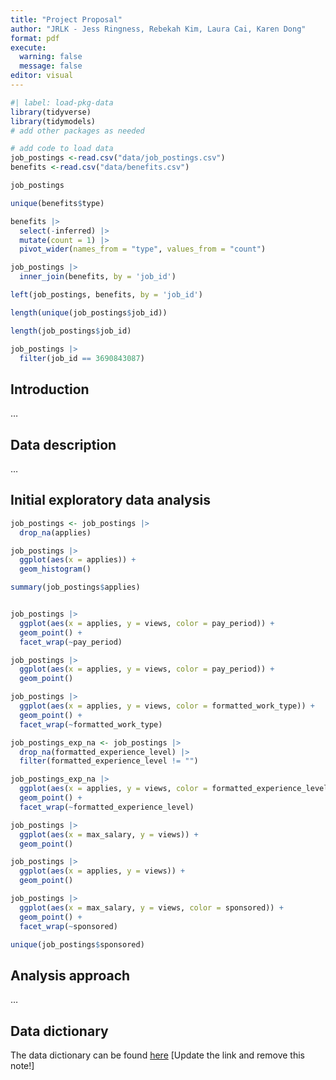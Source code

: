 ```yaml
---
title: "Project Proposal"
author: "JRLK - Jess Ringness, Rebekah Kim, Laura Cai, Karen Dong"
format: pdf
execute: 
  warning: false
  message: false
editor: visual
---
```


```r
#| label: load-pkg-data
library(tidyverse)
library(tidymodels)
# add other packages as needed

# add code to load data
job_postings <-read.csv("data/job_postings.csv")
benefits <-read.csv("data/benefits.csv")

```

```r
job_postings
```
```r
unique(benefits$type)
```

```r
benefits |>
  select(-inferred) |>
  mutate(count = 1) |>
  pivot_wider(names_from = "type", values_from = "count")
```
```r
job_postings |>
  inner_join(benefits, by = 'job_id')
```

```r
left(job_postings, benefits, by = 'job_id')
```


```r
length(unique(job_postings$job_id))
```

```r
length(job_postings$job_id)
```

```r
job_postings |>
  filter(job_id == 3690843087)

```


## Introduction

...

## Data description

...

## Initial exploratory data analysis

```r
job_postings <- job_postings |> 
  drop_na(applies)
```


```r
job_postings |>
  ggplot(aes(x = applies)) +
  geom_histogram()
```

```r
summary(job_postings$applies)
```

```r

```




```r
job_postings |>
  ggplot(aes(x = applies, y = views, color = pay_period)) +
  geom_point() + 
  facet_wrap(~pay_period)
```
```r
job_postings |>
  ggplot(aes(x = applies, y = views, color = pay_period)) +
  geom_point() 
```

```r
job_postings |>
  ggplot(aes(x = applies, y = views, color = formatted_work_type)) +
  geom_point() + 
  facet_wrap(~formatted_work_type)
```

```r
job_postings_exp_na <- job_postings |> 
  drop_na(formatted_experience_level) |>
  filter(formatted_experience_level != "")
```


```r
job_postings_exp_na |>
  ggplot(aes(x = applies, y = views, color = formatted_experience_level)) +
  geom_point() + 
  facet_wrap(~formatted_experience_level)
```



```r
job_postings |>
  ggplot(aes(x = max_salary, y = views)) +
  geom_point()
```
```r
job_postings |>
  ggplot(aes(x = applies, y = views)) +
  geom_point()
```



```r
job_postings |>
  ggplot(aes(x = max_salary, y = views, color = sponsored)) +
  geom_point() + 
  facet_wrap(~sponsored)
```
```r
unique(job_postings$sponsored)
```



## Analysis approach

...

## Data dictionary

The data dictionary can be found [here](ADD%20LINK!!!) \[Update the link and remove this note!\]
